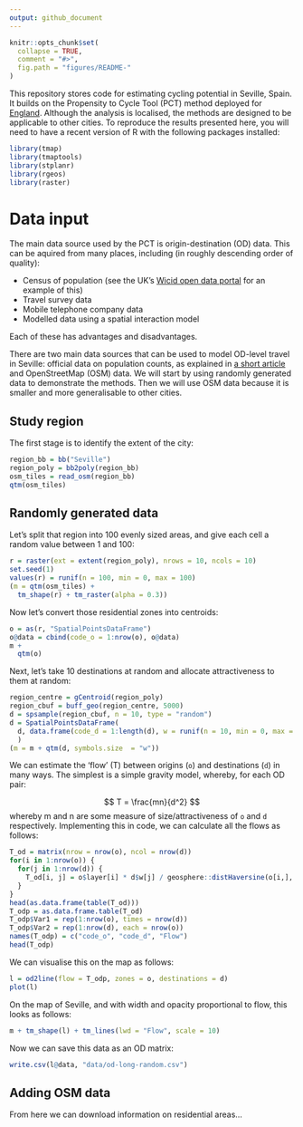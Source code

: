 ```yaml
---
output: github_document
---
```


<!-- README.md is generated from README.Rmd. Please edit that file -->

```r
knitr::opts_chunk$set(
  collapse = TRUE,
  comment = "#>",
  fig.path = "figures/README-"
)
```

This repository stores code for estimating cycling potential in Seville, Spain.
It builds on the Propensity to Cycle Tool (PCT) method deployed for [England](http://www.pct.bike).
Although the analysis is localised, the methods are designed to be applicable to other cities.
To reproduce the results presented here, you will need to have a recent version of R with the following packages installed:

```r
library(tmap)
library(tmaptools)
library(stplanr)
library(rgeos)
library(raster)
```


# Data input

The main data source used by the PCT is origin-destination (OD) data.
This can be aquired from many places, including (in roughly descending order of quality):

- Census of population (see the UK's [Wicid open data portal](http://wicid.ukdataservice.ac.uk/) for an example of this)
- Travel survey data
- Mobile telephone company data
- Modelled data using a spatial interaction model

Each of these has advantages and disadvantages.

There are two main data sources that can be used to model OD-level travel in Seville: official data on population counts, as explained in [a short article](http://rpubs.com/RobinLovelace/209274) and OpenStreetMap (OSM) data.
We will start by using randomly generated data to demonstrate the methods.
Then we will use OSM data because it is smaller and more generalisable to other cities.

## Study region

The first stage is to identify the extent of the city:

```r
region_bb = bb("Seville")
region_poly = bb2poly(region_bb)
osm_tiles = read_osm(region_bb)
qtm(osm_tiles)
```

## Randomly generated data

Let's split that region into 100 evenly sized areas, and give each cell a random value between 1 and 100:

```r
r = raster(ext = extent(region_poly), nrows = 10, ncols = 10)
set.seed(1)
values(r) = runif(n = 100, min = 0, max = 100)
(m = qtm(osm_tiles) +
  tm_shape(r) + tm_raster(alpha = 0.3))
```

Now let's convert those residential zones into centroids:

```r
o = as(r, "SpatialPointsDataFrame")
o@data = cbind(code_o = 1:nrow(o), o@data)
m +
  qtm(o)
```

Next, let's take 10 destinations at random and allocate attractiveness to them at random:

```r
region_centre = gCentroid(region_poly)
region_cbuf = buff_geo(region_centre, 5000)
d = spsample(region_cbuf, n = 10, type = "random")
d = SpatialPointsDataFrame(
  d, data.frame(code_d = 1:length(d), w = runif(n = 10, min = 0, max = 100))
  )
(m = m + qtm(d, symbols.size  = "w"))
```

We can estimate the 'flow' (T) between origins (`o`) and destinations (`d`) in many ways.
The simplest is a simple gravity model, whereby, for each OD pair:

$$
T = \frac{mn}{d^2}
$$
whereby m and n are some measure of size/attractiveness of `o` and `d` respectively.
Implementing this in code, we can calculate all the flows as follows:

```r
T_od = matrix(nrow = nrow(o), ncol = nrow(d))
for(i in 1:nrow(o)) {
  for(j in 1:nrow(d)) {
    T_od[i, j] = o$layer[i] * d$w[j] / geosphere::distHaversine(o[i,], d[j,])
  }
}
head(as.data.frame(table(T_od)))
T_odp = as.data.frame.table(T_od)
T_odp$Var1 = rep(1:nrow(o), times = nrow(d))
T_odp$Var2 = rep(1:nrow(d), each = nrow(o))
names(T_odp) = c("code_o", "code_d", "Flow")
head(T_odp)
```

We can visualise this on the map as follows:

```r
l = od2line(flow = T_odp, zones = o, destinations = d)
plot(l)
```

On the map of Seville, and with width and opacity proportional to flow, this looks as follows:

```r
m + tm_shape(l) + tm_lines(lwd = "Flow", scale = 10)
```

Now we can save this data as an OD matrix:

```r
write.csv(l@data, "data/od-long-random.csv")
```

## Adding OSM data

From here we can download information on residential areas...

```r

```


